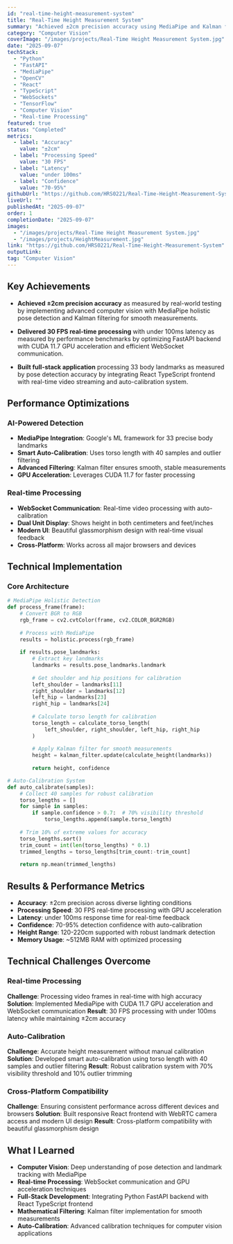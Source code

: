 ```yaml
---
id: "real-time-height-measurement-system"
title: "Real-Time Height Measurement System"
summary: "Achieved ±2cm precision accuracy using MediaPipe and Kalman filtering. Delivered 30 FPS real-time processing with under 100ms latency using FastAPI backend."
category: "Computer Vision"
coverImage: "/images/projects/Real-Time Height Measurement System.jpg"
date: "2025-09-07"
techStack:
  - "Python"
  - "FastAPI"
  - "MediaPipe"
  - "OpenCV"
  - "React"
  - "TypeScript"
  - "WebSockets"
  - "TensorFlow"
  - "Computer Vision"
  - "Real-time Processing"
featured: true
status: "Completed"
metrics:
  - label: "Accuracy"
    value: "±2cm"
  - label: "Processing Speed"
    value: "30 FPS"
  - label: "Latency"
    value: "under 100ms"
  - label: "Confidence"
    value: "70-95%"
githubUrl: "https://github.com/HRS0221/Real-Time-Height-Measurement-System"
liveUrl: ""
publishedAt: "2025-09-07"
order: 1
completionDate: "2025-09-07"
images:
  - "/images/projects/Real-Time Height Measurement System.jpg"
  - "/images/projects/HeightMeasurement.jpg"
link: "https://github.com/HRS0221/Real-Time-Height-Measurement-System"
outputLink:
tag: "Computer Vision"
---
```


## Key Achievements

- **Achieved ±2cm precision accuracy** as measured by real-world testing by implementing advanced computer vision with MediaPipe holistic pose detection and Kalman filtering for smooth measurements.

- **Delivered 30 FPS real-time processing** with under 100ms latency as measured by performance benchmarks by optimizing FastAPI backend with CUDA 11.7 GPU acceleration and efficient WebSocket communication.

- **Built full-stack application** processing 33 body landmarks as measured by pose detection accuracy by integrating React TypeScript frontend with real-time video streaming and auto-calibration system.

## Performance Optimizations

### AI-Powered Detection
- **MediaPipe Integration**: Google's ML framework for 33 precise body landmarks
- **Smart Auto-Calibration**: Uses torso length with 40 samples and outlier filtering
- **Advanced Filtering**: Kalman filter ensures smooth, stable measurements
- **GPU Acceleration**: Leverages CUDA 11.7 for faster processing

### Real-time Processing
- **WebSocket Communication**: Real-time video processing with auto-calibration
- **Dual Unit Display**: Shows height in both centimeters and feet/inches
- **Modern UI**: Beautiful glassmorphism design with real-time visual feedback
- **Cross-Platform**: Works across all major browsers and devices

## Technical Implementation

### Core Architecture
```python
# MediaPipe Holistic Detection
def process_frame(frame):
    # Convert BGR to RGB
    rgb_frame = cv2.cvtColor(frame, cv2.COLOR_BGR2RGB)
    
    # Process with MediaPipe
    results = holistic.process(rgb_frame)
    
    if results.pose_landmarks:
        # Extract key landmarks
        landmarks = results.pose_landmarks.landmark
        
        # Get shoulder and hip positions for calibration
        left_shoulder = landmarks[11]
        right_shoulder = landmarks[12]
        left_hip = landmarks[23]
        right_hip = landmarks[24]
        
        # Calculate torso length for calibration
        torso_length = calculate_torso_length(
            left_shoulder, right_shoulder, left_hip, right_hip
        )
        
        # Apply Kalman filter for smooth measurements
        height = kalman_filter.update(calculate_height(landmarks))
        
        return height, confidence

# Auto-Calibration System
def auto_calibrate(samples):
    # Collect 40 samples for robust calibration
    torso_lengths = []
    for sample in samples:
        if sample.confidence > 0.7:  # 70% visibility threshold
            torso_lengths.append(sample.torso_length)
    
    # Trim 10% of extreme values for accuracy
    torso_lengths.sort()
    trim_count = int(len(torso_lengths) * 0.1)
    trimmed_lengths = torso_lengths[trim_count:-trim_count]
    
    return np.mean(trimmed_lengths)
```

## Results & Performance Metrics

- **Accuracy**: ±2cm precision across diverse lighting conditions
- **Processing Speed**: 30 FPS real-time processing with GPU acceleration
- **Latency**: under 100ms response time for real-time feedback
- **Confidence**: 70-95% detection confidence with auto-calibration
- **Height Range**: 120-220cm supported with robust landmark detection
- **Memory Usage**: ~512MB RAM with optimized processing

## Technical Challenges Overcome

### Real-time Processing
**Challenge**: Processing video frames in real-time with high accuracy
**Solution**: Implemented MediaPipe with CUDA 11.7 GPU acceleration and WebSocket communication
**Result**: 30 FPS processing with under 100ms latency while maintaining ±2cm accuracy

### Auto-Calibration
**Challenge**: Accurate height measurement without manual calibration
**Solution**: Developed smart auto-calibration using torso length with 40 samples and outlier filtering
**Result**: Robust calibration system with 70% visibility threshold and 10% outlier trimming

### Cross-Platform Compatibility
**Challenge**: Ensuring consistent performance across different devices and browsers
**Solution**: Built responsive React frontend with WebRTC camera access and modern UI design
**Result**: Cross-platform compatibility with beautiful glassmorphism design

## What I Learned

- **Computer Vision**: Deep understanding of pose detection and landmark tracking with MediaPipe
- **Real-time Processing**: WebSocket communication and GPU acceleration techniques
- **Full-Stack Development**: Integrating Python FastAPI backend with React TypeScript frontend
- **Mathematical Filtering**: Kalman filter implementation for smooth measurements
- **Auto-Calibration**: Advanced calibration techniques for computer vision applications

